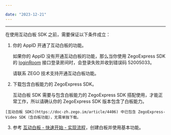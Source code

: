 ```yaml
---

date: "2023-12-21"
---
```


<Title>使用互动白板前需要做些什么？</Title>



-------

在使用互动白板 SDK 之前，需要保证以下条件成立：

1. 你的 AppID 开通了互动白板的功能。

    如果你的 AppID 没有开通互动白板的功能，那么当你使用 ZegoExpress SDK 的 [loginRoom](https://doc-zh.zego.im/article/api?doc=Express_Video_SDK_API~Java~class~im-zego-zegoexpress-zego-express-engine#login-room) 接口登录房间时，会登录失败并收到错误码 52005033。

    请联系 ZEGO 技术支持开通互动白板功能。

2. 下载包含白板能力的 ZegoExpress SDK。
    
    互动白板 SDK 需要与包含白板能力的 ZegoExpress SDK 搭配使用，才能正常工作，所以请确认你的 ZegoExpress SDK 版本包含了白板能力。

<Note title="说明">
 

    [互动白板 SDK](https://doc-zh.zego.im/article/4406) 中已包含 ZegoExpress-Video SDK（含白板功能），无需单独下载。
    
</Note>



3. 参考 [互动白板 - 快速开始 - 实现流程](https://doc-zh.zego.im/article/8941#3)，创建白板并使用基本功能。
